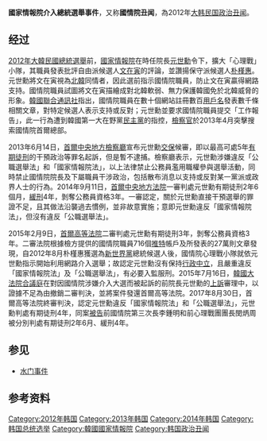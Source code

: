 {{roughtranslation|time=2014-03-19T16:09:49+00:00}}
'''國家情報院介入總統選舉事件'''，又称'''國情院丑闻'''，為2012年[[大韩民国政治|大韩民国政治]][[丑闻|丑闻]]。

==经过==
[[2012年大韓民國總統選舉|2012年大韓民國總統選舉]]前，[[國家情報院|國家情報院]]在時任院長[[元世勳|元世勳]]令下，擴大「心理戰」小隊，其職員發表批評自由派候選人[[文在寅|文在寅]]的評論，並讚揚保守派候選人[[朴槿惠|朴槿惠]]。元世勳將文在寅視為[[北韓|北韓]]同情者，因此選前指示國情院職員，防止文在寅贏得網路支持。國情院職員試圖將文在寅描繪成對北韓軟弱、無力保護韓國免於北韓威脅的形象。[[韓國聯合通訊社|韓國聯合通訊社]]指出，國情院職員在數十個網站註冊數百[[用戶名|用戶名]]發表數千條相關文章，對特定候選人表示支持或反對；元世勳並要求國情院職員提交「工作報告」，此一行為遭到韓國第一大在野黨[[民主黨|民主黨]]的指控，[[檢察官|檢察官]]於2013年4月突擊搜索國情院首爾總部。

2013年6月14日，[[首爾中央地方檢察廳|首爾中央地方檢察廳]]宣布元世勳[[交保|交保]]候審，即以最高可處5年[[有期徒刑|有期徒刑]]的干預政治等罪名起訴，但是暫不逮捕。檢察廳表示，元世勳涉嫌違反「公職選舉法」和「國家情報院法」，以上法律禁止公務員濫用職權參與選舉活動，同時禁止國情院院長及下屬職員干涉政治，包括散布消息以支持或反對某一黨派或政界人士的行為。2014年9月11日，[[首爾中央地方法院|首爾中央地方法院]]一審判處元世勳有期徒刑2年6個月，[[緩刑|緩刑]]4年，剝奪公務員資格3年。一審認定，關於元世勳直接干預選舉的罪證不足，且其做法沿襲過去慣例，並非故意實施；意即元世勳違反「國家情報院法」，但沒有違反「公職選舉法」。

2015年2月9日，[[首爾高等法院|首爾高等法院]]二審判處元世勳有期徒刑3年，剝奪公務員資格3年。二審法院根據檢方提供的國情院職員716個[[推特|推特]]帳戶及所發表的27萬則文章發現，自2012年8月朴槿惠獲選為[[新世界黨|新世界黨]]總統候選人後，國情院心理戰小隊就依元世勳指示開始利用網路介入選舉；故認定元世勳沒有保持[[行政中立|行政中立]]，且嚴重違反「國家情報院法」及「公職選舉法」，有必要入監服刑。2015年7月16日，[[韓國大法院|韓國大法院]][[合議庭|合議庭]]在對因國情院涉嫌介入大選而被起訴的前院長元世勳的[[上訴|上訴]]審理中，以證據不足為由撤銷二審判決，並將案件發還首爾高等法院。2017年8月30日，首爾高等法院終審判決，認定元世勳違反「國家情報院法」和「公職選舉法」，元世勳判處有期徒刑4年，同案[[被告|被告]]前國情院第三次長李鍾明和前心理戰團團長閔炳周被分別判處有期徒刑2年6月、緩刑4年。

== 参见 ==
* [[水门事件|水门事件]]

==参考资料==
<references/>
[[Category:2012年韩国|Category:2012年韩国]]
[[Category:2013年韩国|Category:2013年韩国]]
[[Category:2014年韩国|Category:2014年韩国]]
[[Category:韩国总统选举|Category:韩国总统选举]]
[[Category:韓國國家情報院|Category:韓國國家情報院]]
[[Category:韩国政治丑闻|Category:韩国政治丑闻]]